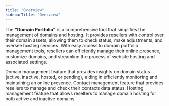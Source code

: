 ```yaml
---
title: "Overview"
sidebarTitle: "Overview"
---
```



The **"Domain Portfolio"** is a comprehensive tool that simplifies the management of domains and hosting. It provides resellers with control over their domain assets, allowing them to check status, make adjustments, and oversee hosting services. With easy access to domain portfolio management tools, resellers can efficiently manage their online presence, customize domains, and streamline the process of website hosting and associated settings.

<CardGroup cols={2}>
  <Card
    title="Domain"
    icon="globe"
    href="/Portfolio/Domains/Domains"
  >
    Domain management feature that provides insights on domain status (active, inactive, hosted, or pending), aiding in efficiently monitoring and maintaining an online presence.
  </Card>
  <Card title="Contacts" icon="address-book" href="/Portfolio/Contacts/Contacts">
    Contact management feature that provides resellers to manage and check their contacts data status.
  </Card>
  <Card
    title="Hosting"
    icon="nfc-signal"
    href="/Portfolio/Hosting/Hosting"
  >
    Hosting management feature that allows resellers to manage domain hosting for both active and inactive domains.
  </Card>
</CardGroup>